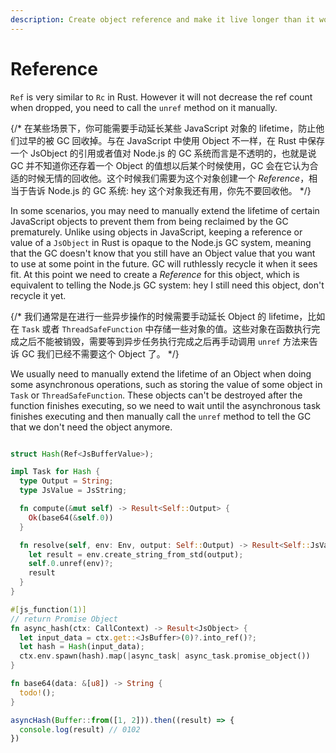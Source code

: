 ```yaml
---
description: Create object reference and make it live longer than it would be.
---
```


# Reference

`Ref` is very similar to `Rc` in Rust. However it will not decrease the ref count when dropped, you need to call the `unref` method on it manually.

{/* 在某些场景下，你可能需要手动延长某些 JavaScript 对象的 lifetime，防止他们过早的被 GC 回收掉。与在 JavaScript 中使用 Object 不一样，在 Rust 中保存一个 JsObject 的引用或者值对 Node.js 的 GC 系统而言是不透明的，也就是说 GC 并不知道你还存着一个 Object 的值想以后某个时候使用，GC 会在它认为合适的时候无情的回收他。这个时候我们需要为这个对象创建一个 *Reference*，相当于告诉 Node.js 的 GC 系统: hey 这个对象我还有用，你先不要回收他。 */}

In some scenarios, you may need to manually extend the lifetime of certain JavaScript objects to prevent them from being reclaimed by the GC prematurely. Unlike using objects in JavaScript, keeping a reference or value of a `JsObject` in Rust is opaque to the Node.js GC system, meaning that the GC doesn't know that you still have an Object value that you want to use at some point in the future. GC will ruthlessly recycle it when it sees fit. At this point we need to create a _Reference_ for this object, which is equivalent to telling the Node.js GC system: hey I still need this object, don't recycle it yet.

{/* 我们通常是在进行一些异步操作的时候需要手动延长 Object 的 lifetime，比如在 `Task` 或者 `ThreadSafeFunction` 中存储一些对象的值。这些对象在函数执行完成之后不能被销毁，需要等到异步任务执行完成之后再手动调用 `unref` 方法来告诉 GC 我们已经不需要这个 Object 了。 */}

We usually need to manually extend the lifetime of an Object when doing some asynchronous operations, such as storing the value of some object in `Task` or `ThreadSafeFunction`. These objects can't be destroyed after the function finishes executing, so we need to wait until the asynchronous task finishes executing and then manually call the `unref` method to tell the GC that we don't need the object anymore.

```rust

struct Hash(Ref<JsBufferValue>);

impl Task for Hash {
  type Output = String;
  type JsValue = JsString;

  fn compute(&mut self) -> Result<Self::Output> {
    Ok(base64(&self.0))
  }

  fn resolve(self, env: Env, output: Self::Output) -> Result<Self::JsValue> {
    let result = env.create_string_from_std(output);
    self.0.unref(env)?;
    result
  }
}

#[js_function(1)]
// return Promise Object
fn async_hash(ctx: CallContext) -> Result<JsObject> {
  let input_data = ctx.get::<JsBuffer>(0)?.into_ref()?;
  let hash = Hash(input_data);
  ctx.env.spawn(hash).map(|async_task| async_task.promise_object())
}

fn base64(data: &[u8]) -> String {
  todo!();
}
```

```js
asyncHash(Buffer::from([1, 2])).then((result) => {
  console.log(result) // 0102
})
```
